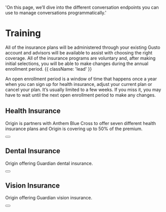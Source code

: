   'On this page, we’ll dive into the different conversation endpoints you can use to manage conversations programmatically.'

# Training

All of the insurance plans will be administered through your existing Gusto account and advisors will be available to assist with choosing the right coverage. All of the insurance programs are voluntary and, after making initial selections, you will be able to make changes during the annual enrollment period.
 {{ className: 'lead' }}

<Note>
 An open enrollment period is a window of time that happens once a year when you can sign up for health insurance, adjust your current plan or cancel your plan. It’s usually limited to a few weeks. If you miss it, you may have to wait until the next open enrollment period to make any changes.
</Note>

## Health Insurance

Origin is partners with Anthem Blue Cross to offer seven different health insurance plans and Origin is covering up to 50% of the premium.

<div className="not-prose">
  <Button
    href="benefits-health.pdf"
    variant="text"
    arrow="right"
    children="Click here to view specific policy information"
  />
</div>

## Dental Insurance

Origin offering Guardian dental insurance.

<div className="not-prose">
  <Button
    href="https://www.udemy.com/join/login-popup/?locale=en_US&response_type=html&next=https%3A%2F%2Fwww.udemy.com%2Fjoin%2Flogin-popup%2F%3Flocale%3Den_US%26response_type%3Dhtml%26next%3Dhttps%253A%252F%252Fwww.udemy.com%252F"
    variant="text"
    arrow="right"
    children="Click here to access Udemy"
  />
</div>

## Vision Insurance

Origin offering Guardian vision insurance.

<div className="not-prose">
  <Button
    href="https://www.udemy.com/join/login-popup/?locale=en_US&response_type=html&next=https%3A%2F%2Fwww.udemy.com%2Fjoin%2Flogin-popup%2F%3Flocale%3Den_US%26response_type%3Dhtml%26next%3Dhttps%253A%252F%252Fwww.udemy.com%252F"
    variant="text"
    arrow="right"
    children="Click here to access Udemy"
  />
</div>
